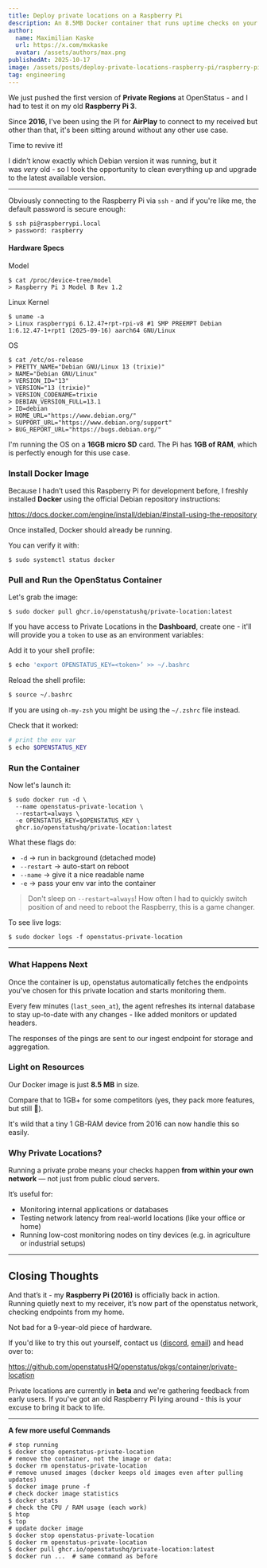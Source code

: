 ```yaml
---
title: Deploy private locations on a Raspberry Pi
description: An 8.5MB Docker container that runs uptime checks on your home network.
author:
  name: Maximilian Kaske
  url: https://x.com/mxkaske
  avatar: /assets/authors/max.png
publishedAt: 2025-10-17
image: /assets/posts/deploy-private-locations-raspberry-pi/raspberry-pi.png
tag: engineering
---
```


We just pushed the first version of **Private Regions** at OpenStatus - and I had to test it on my old **Raspberry Pi 3**.

Since **2016**, I've been using the PI for **AirPlay** to connect to my received but other than that, it's been sitting around without any other use case.

Time to revive it!

I didn’t know exactly which Debian version it was running, but it was _very_ old - so I took the opportunity to clean everything up and upgrade to the latest available version.

<ImageWithCaption
  src="/assets/posts/deploy-private-locations-raspberry-pi/raspberry-pi-receiver.jpg"
  alt="raw metal raspberrypi on a receiver"
  caption="My raw metal Raspberry Pi on top of the receiver I'm using AirPlay with"
/>

---

Obviously connecting to the Raspberry Pi via `ssh` - and if you're like me, the default password is secure enough:

```shell
$ ssh pi@raspberrypi.local
> password: raspberry 
```

#### Hardware Specs

Model

```shell
$ cat /proc/device-tree/model
> Raspberry Pi 3 Model B Rev 1.2
```

Linux Kernel

```shell
$ uname -a
> Linux raspberrypi 6.12.47+rpt-rpi-v8 #1 SMP PREEMPT Debian 1:6.12.47-1+rpt1 (2025-09-16) aarch64 GNU/Linux
```

OS

```shell
$ cat /etc/os-release
> PRETTY_NAME="Debian GNU/Linux 13 (trixie)"
> NAME="Debian GNU/Linux"
> VERSION_ID="13"
> VERSION="13 (trixie)"
> VERSION_CODENAME=trixie
> DEBIAN_VERSION_FULL=13.1
> ID=debian
> HOME_URL="https://www.debian.org/"
> SUPPORT_URL="https://www.debian.org/support"
> BUG_REPORT_URL="https://bugs.debian.org/"
```

I'm running the OS on a **16GB micro SD** card. The Pi has **1GB of RAM**, which is perfectly enough for this use case.

<ImageWithCaption
  src="/assets/posts/deploy-private-locations-raspberry-pi/raspberry-htop.png"
  alt="htop stats"
  caption="Statistics from htop command"
/>


### Install Docker Image

Because I hadn’t used this Raspberry Pi for development before, I freshly installed **Docker** using the official Debian repository instructions: 

https://docs.docker.com/engine/install/debian/#install-using-the-repository

Once installed, Docker should already be running.  

You can verify it with:

```shell
$ sudo systemctl status docker
```

### Pull and Run the OpenStatus Container

Let's grab the image:

```shell
$ sudo docker pull ghcr.io/openstatushq/private-location:latest
```

If you have access to Private Locations in the **Dashboard**, create one - it'll will provide you a `token` to use as an environment variables:

<ImageWithCaption
  src="/assets/posts/deploy-private-locations-raspberry-pi/dashboard-create-private-location.png"
  alt="dashboard create private location form"
  caption="Create a private location"
/>


Add it to your shell profile:

```bash
$ echo 'export OPENSTATUS_KEY=<token>’ >> ~/.bashrc
```

Reload the shell profile:

```bash
$ source ~/.bashrc
```

If you are using `oh-my-zsh` you might be using the `~/.zshrc` file instead.

Check that it worked:

```bash
# print the env var
$ echo $OPENSTATUS_KEY
```

### Run the Container

Now let's launch it:

```shell
$ sudo docker run -d \
  --name openstatus-private-location \
  --restart=always \
  -e OPENSTATUS_KEY=$OPENSTATUS_KEY \
  ghcr.io/openstatushq/private-location:latest
```

What these flags do:
- `-d` → run in background (detached mode)
- `--restart` → auto-start on reboot
- `--name` → give it a nice readable name
- `-e` → pass your env var into the container

> Don't sleep on `--restart=always`! How often I had to quickly switch position of and need to reboot the Raspberry, this is a game changer.

To see live logs:

```shell
$ sudo docker logs -f openstatus-private-location
```



---

### What Happens Next

Once the container is up, openstatus automatically fetches the endpoints you've chosen for this private location and starts monitoring them.

Every few minutes (`last_seen_at`), the agent refreshes its internal database to stay up-to-date with any changes - like added monitors or updated headers.

The responses of the pings are sent to our ingest endpoint for storage and aggregation.


<ImageWithCaption
  src="/assets/posts/deploy-private-locations-raspberry-pi/dashboard-response-logs.png"
  alt="response logs in the openstatus dashboard"
  caption="Access your logs within the openstatus Dashboard."
/>


### Light on Resources

Our Docker image is just **8.5 MB** in size.

Compare that to 1GB+ for some competitors (yes, they pack more features, but still 🤯).

It's wild that a tiny 1 GB-RAM device from 2016 can now handle this so easily.

### Why Private Locations?

Running a private probe means your checks happen **from within your own network** — not just from public cloud servers.

It’s useful for:
- Monitoring internal applications or databases
- Testing network latency from real-world locations (like your office or home)
- Running low-cost monitoring nodes on tiny devices (e.g. in agriculture or industrial setups)

---

## Closing Thoughts

And that’s it - my **Raspberry Pi (2016)** is officially back in action.  
Running quietly next to my receiver, it’s now part of the openstatus network, checking endpoints from my home.

Not bad for a 9-year-old piece of hardware.

If you'd like to try this out yourself, contact us ([discord](https://openstatus.dev/discord), [email](mailto:ping@openstatus.dev)) and head over to:

https://github.com/openstatusHQ/openstatus/pkgs/container/private-location

Private locations are currently in **beta** and we're gathering feedback from early users. If you've got an old Raspberry Pi lying around - this is your excuse to bring it back to life.

---

**A few more useful Commands**

```shell
# stop running
$ docker stop openstatus-private-location
# remove the container, not the image or data:  
$ docker rm openstatus-private-location
# remove unused images (docker keeps old images even after pulling updates)
$ docker image prune -f
# check docker image statistics
$ docker stats
# check the CPU / RAM usage (each work)
$ htop
$ top
# update docker image
$ docker stop openstatus-private-location
$ docker rm openstatus-private-location
$ docker pull ghcr.io/openstatushq/private-location:latest
$ docker run ...  # same command as before
```